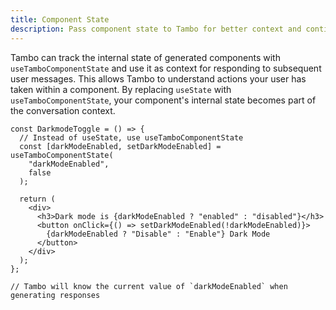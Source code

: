 ```yaml
---
title: Component State
description: Pass component state to Tambo for better context and continuity.
---
```


Tambo can track the internal state of generated components with `useTamboComponentState` and use it as context for responding to subsequent user messages. This allows Tambo to understand actions your user has taken within a component. By replacing `useState` with `useTamboComponentState`, your component's internal state becomes part of the conversation context.

```tsx
const DarkmodeToggle = () => {
  // Instead of useState, use useTamboComponentState
  const [darkModeEnabled, setDarkModeEnabled] = useTamboComponentState(
    "darkModeEnabled",
    false
  );

  return (
    <div>
      <h3>Dark mode is {darkModeEnabled ? "enabled" : "disabled"}</h3>
      <button onClick={() => setDarkModeEnabled(!darkModeEnabled)}>
        {darkModeEnabled ? "Disable" : "Enable"} Dark Mode
      </button>
    </div>
  );
};

// Tambo will know the current value of `darkModeEnabled` when generating responses
```


<LearnMore
  title="More about component state"
  description="Learn how to give Tambo information about compnent interactions"
  href="/docs/concept-details/components/component-state"
/>
